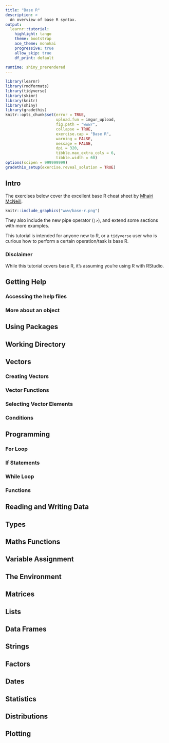 ```yaml
---
title: "Base R"
description: > 
  An overview of base R syntax.
output: 
  learnr::tutorial:
    highlight: tango
    theme: bootstrap
    ace_theme: monokai
    progressive: true
    allow_skip: true
    df_print: default
    
runtime: shiny_prerendered
---
```


```r
library(learnr)
library(rmdformats)
library(tidyverse)
library(skimr)
library(knitr)
library(shiny)
library(gradethis)
knitr::opts_chunk$set(error = TRUE,
                      upload.fun = imgur_upload, 
                      fig.path = "www/",
                      collapse = TRUE,
                      exercise.cap = "Base R",
                      warning = FALSE, 
                      message = FALSE, 
                      dpi = 320,
                      tibble.max_extra_cols = 6, 
                      tibble.width = 60)
options(scipen = 999999999)
gradethis_setup(exercise.reveal_solution = TRUE)
```

## Intro

The exercises below cover the excellent base R cheat sheet by [Mhairi McNeill](http://mhairihmcneill.com/blog/2016/06/05/base-r-cheatsheet.html). 

```r
knitr::include_graphics("www/base-r.png")
```

They also include the new pipe operator (`|>`), and extend some sections with more examples. 

This tutorial is intended for anyone new to R, or a `tidyverse` user who is curious how to perform a certain operation/task is base R. 

### Disclaimer 

While this tutorial covers base R, it's assuming you're using R with RStudio.

## Getting Help



### Accessing the help files

### More about an object

## Using Packages

## Working Directory

## Vectors

### Creating Vectors

### Vector Functions

### Selecting Vector Elements

### Conditions

## Programming

### For Loop

### If Statements

### While Loop

### Functions

## Reading and Writing Data

## Types

## Maths Functions

## Variable Assignment

## The Environment

## Matrices

## Lists

## Data Frames

## Strings

## Factors

## Dates

## Statistics

## Distributions

## Plotting
